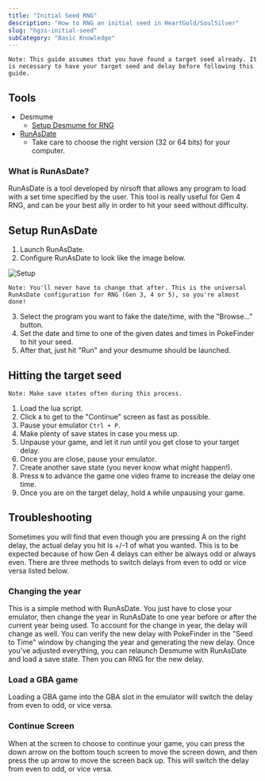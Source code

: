 ```yaml
---
title: "Initial Seed RNG"
description: "How to RNG an initial seed in HeartGold/SoulSilver"
slug: "hgss-initial-seed"
subCategory: "Basic Knowledge"
---
```


```
Note: This guide assumes that you have found a target seed already. It is necessary to have your target seed and delay before following this guide.
```

## Tools

- Desmume
  - [Setup Desmume for RNG](https://www.pokemonrng.com/desmume-setup)
- [RunAsDate](https://www.nirsoft.net/utils/run_as_date.html)
  - Take care to choose the right version (32 or 64 bits) for your computer.

### What is RunAsDate?

RunAsDate is a tool developed by nirsoft that allows any program to load with a set time specified by the user. This tool is really useful for Gen 4 RNG, and can be your best ally in order to hit your seed without difficulty.

## Setup RunAsDate

1. Launch RunAsDate.
2. Configure RunAsDate to look like the image below.

![Setup](../../images/HeartGold-SoulSilver/Initial-Seed/Setup.png)

```
Note: You'll never have to change that after. This is the universal RunAsDate configuration for RNG (Gen 3, 4 or 5), so you're almost done!
```

3. Select the program you want to fake the date/time, with the "Browse..." button.
4. Set the date and time to one of the given dates and times in PokeFinder to hit your seed.
5. After that, just hit "Run" and your desmume should be launched.

## Hitting the target seed

```
Note: Make save states often during this process.
```

1. Load the lua script.
2. Click `A` to get to the "Continue" screen as fast as possible.
3. Pause your emulator `Ctrl + P`.
4. Make plenty of save states in case you mess up.
5. Unpause your game, and let it run until you get close to your target delay.
6. Once you are close, pause your emulator.
7. Create another save state (you never know what might happen!).
8. Press `N` to advance the game one video frame to increase the delay one time.
9. Once you are on the target delay, hold `A` while unpausing your game.

## Troubleshooting

Sometimes you will find that even though you are pressing A on the right delay, the actual delay you hit is +/-1 of what you wanted. This is to be expected because of how Gen 4 delays can either be always odd or always even. There are three methods to switch delays from even to odd or vice versa listed below.

### Changing the year

This is a simple method with RunAsDate. You just have to close your emulator, then change the year in RunAsDate to one year before or after the current year being used. To account for the change in year, the delay will change as well. You can verify the new delay with PokeFinder in the "Seed to Time" window by changing the year and generating the new delay. Once you've adjusted everything, you can relaunch Desmume with RunAsDate and load a save state. Then you can RNG for the new delay.

### Load a GBA game

Loading a GBA game into the GBA slot in the emulator will switch the delay from even to odd, or vice versa.

### Continue Screen

When at the screen to choose to continue your game, you can press the down arrow on the bottom touch screen to move the screen down, and then press the up arrow to move the screen back up. This will switch the delay from even to odd, or vice versa.
